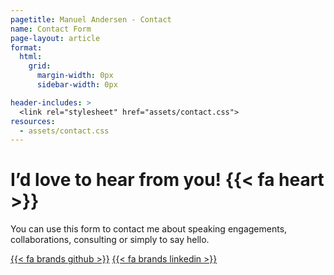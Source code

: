```yaml
---
pagetitle: Manuel Andersen - Contact
name: Contact Form
page-layout: article
format: 
  html: 
    grid:
      margin-width: 0px
      sidebar-width: 0px

header-includes: >
  <link rel="stylesheet" href="assets/contact.css">
resources:
  - assets/contact.css
---
```

<!-- source: https://github.com/spcanelon/silvia/blob/main/contact.qmd -->

<!-- ::: {.g-col-5 #note} -->

# I'd love to hear from you! {{< fa heart >}}

You can use this form to contact me about speaking engagements, collaborations, consulting or simply to say hello.

<a class="link-dark me-1" href="https://github.com/manuelandersen" title="github" target="_blank" rel="noopener">{{< fa brands github >}}</a>
<a class="link-dark me-1" href="https://www.linkedin.com/in/manuel-andersen-b73365235/" title="LinkedIn" target="_blank" rel="noopener">{{< fa brands linkedin >}}</a>

<!-- :::
<!-- source: https://github.com/mccarthy-m-g/tidytales/blob/main/about/index.qmd#L24-L46 -->
<!-- 
::: {.g-col-1}
:::

::: {.g-col-6 #form} -->
<!-- 
<form action="https://formspree.io/f/mjkbkbkn" method="POST" accept-charset="utf-8">


<label for="full-name">Full Name</label>
<input type="text" name="name" id="full-name" class="form-control" placeholder="First and Last" required>

<label for="email-address">Email Address</label>
<input type="email" name="_replyto" id="email-address" class="form-control" placeholder="your@email.here" required>

<label for="message">Message</label>
  <textarea rows="6" name="message" id="message" class="form-control" placeholder="Hi Manuel!" required></textarea>

<button type="submit" class="btn btn-primary mt-4">Send</button>
</form>
::: --> 